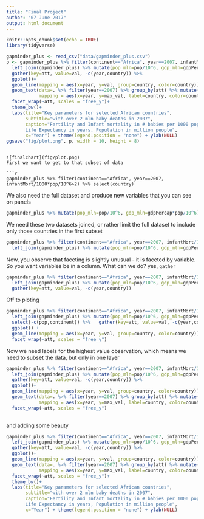 ```yaml
---
title: "Final Project"
author: "07 June 2017"
output: html_document
---
```


```r
knitr::opts_chunk$set(echo = TRUE)
library(tidyverse)
```

```r
gapminder_plus <- read_csv("data/gapminder_plus.csv")
p <- gapminder_plus %>% filter(continent=="Africa", year==2007, infantMort/1000*pop/10^6>2) %>% select(country) %>% 
  left_join(gapminder_plus) %>% mutate(pop_mln=pop/10^6, gdp_mln=gdpPercap*pop/10^6) %>% select(-c(pop,continent)) %>% 
  gather(key=att, value=val, -c(year,country)) %>% 
  ggplot()+
  geom_line(mapping = aes(x=year, y=val, group=country, color=country))+
  geom_text(data=. %>% filter(year==2007) %>% group_by(att) %>% mutate(max_val=max(val)) %>% filter(val==max_val),
            mapping = aes(x=year, y=max_val, label=country, color=country), hjust="right")+
  facet_wrap(~att, scales = "free_y")+
  theme_bw()+
  labs(title="Key parameters for selected African countries",
       subtitle="with over 2 mln baby deaths in 2007",
       caption="Fertility and Infant mortality in # babies per 1000 population, GDP in USD mln, GDP per capita in USD, 
       Life Expectancy in years, Population in million people",
       x="Year") + theme(legend.position = "none") + ylab(NULL)
ggsave("fig/plot.png", p, width = 10, height = 8)
```
```

![finalchart](fig/plot.png)
First we want to get to that subset of data

```r
gapminder_plus %>% filter(continent=="Africa", year==2007, infantMort/1000*pop/10^6>2) %>% select(country)
```

We also need the full dataset and produce new variables that you can see on panels

```r
gapminder_plus %>% mutate(pop_mln=pop/10^6, gdp_mln=gdpPercap*pop/10^6)
```

We need these two datasets joined, or rather limit the full dataset to include only those countries in the first subset

```r
gapminder_plus %>% filter(continent=="Africa", year==2007, infantMort/1000*pop/10^6>2) %>% select(country) %>% 
  left_join(gapminder_plus) %>% mutate(pop_mln=pop/10^6, gdp_mln=gdpPercap*pop/10^6) %>% select(-c(pop,continent)) 
```

Now, you observe that faceting is slightly unusual - it is faceted by variable. So you want variables be in a column. What can we do? yes, `gather`

```r
gapminder_plus %>% filter(continent=="Africa", year==2007, infantMort/1000*pop/10^6>2) %>% select(country) %>% 
  left_join(gapminder_plus) %>% mutate(pop_mln=pop/10^6, gdp_mln=gdpPercap*pop/10^6) %>% select(-c(pop,continent)) %>% 
  gather(key=att, value=val, -c(year,country))
```

Off to ploting

```r
gapminder_plus %>% filter(continent=="Africa", year==2007, infantMort/1000*pop/10^6>2) %>% select(country) %>% 
  left_join(gapminder_plus) %>% mutate(pop_mln=pop/10^6, gdp_mln=gdpPercap*pop/10^6) %>% 
  select(-c(pop,continent)) %>%   gather(key=att, value=val, -c(year,country)) %>% 
  ggplot() +
  geom_line(mapping = aes(x=year, y=val, group=country, color=country)) +
  facet_wrap(~att, scales = "free_y")
```

Now we need labels for the highest value observation, which means we need to subset the data, but only in one layer

```r
gapminder_plus %>% filter(continent=="Africa", year==2007, infantMort/1000*pop/10^6>2) %>% select(country) %>% 
  left_join(gapminder_plus) %>% mutate(pop_mln=pop/10^6, gdp_mln=gdpPercap*pop/10^6) %>% select(-c(pop,continent)) %>% 
  gather(key=att, value=val, -c(year,country)) %>% 
  ggplot()+
  geom_line(mapping = aes(x=year, y=val, group=country, color=country))+
  geom_text(data=. %>% filter(year==2007) %>% group_by(att) %>% mutate(max_val=max(val)) %>% filter(val==max_val),
            mapping = aes(x=year, y=max_val, label=country, color=country), hjust="right")+
  facet_wrap(~att, scales = "free_y")
  
```


and adding some beauty

```r
gapminder_plus %>% filter(continent=="Africa", year==2007, infantMort/1000*pop/10^6>2) %>% select(country) %>% 
  left_join(gapminder_plus) %>% mutate(pop_mln=pop/10^6, gdp_mln=gdpPercap*pop/10^6) %>% select(-c(pop,continent)) %>% 
  gather(key=att, value=val, -c(year,country)) %>% 
  ggplot()+
  geom_line(mapping = aes(x=year, y=val, group=country, color=country))+
  geom_text(data=. %>% filter(year==2007) %>% group_by(att) %>% mutate(max_val=max(val)) %>% filter(val==max_val),
            mapping = aes(x=year, y=max_val, label=country, color=country), hjust="right")+
  facet_wrap(~att, scales = "free_y")+
  theme_bw()+
  labs(title="Key parameters for selected African countries",
       subtitle="with over 2 mln baby deaths in 2007",
       caption="Fertility and Infant mortality in # babies per 1000 population, GDP in USD mln, GDP per capita in USD, 
       Life Expectancy in years, Population in million people",
       x="Year") + theme(legend.position = "none") + ylab(NULL)
```


